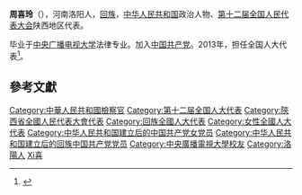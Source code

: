 '''周喜玲'''（{{bd|1970年||}}），河南洛阳人，[[回族|回族]]，[[中华人民共和国|中华人民共和国]]政治人物、[[第十二届全国人民代表大会|第十二届全国人民代表大会]]陕西地区代表。

毕业于[[中央广播电视大学|中央广播电视大学]]法律专业。加入[[中国共产党|中国共产党]]。2013年，担任全国人大代表<ref>{{cite news|title=全国人大代表信息-周喜玲|url=http://210.82.31.1:8084/delegate/viewDelegate.action?dbid=122468|accessdate=2013-04-05|newspaper=全国人大网|archive-url=https://web.archive.org/web/20180929045625/http://www.npc.gov.cn/delegate/viewDelegate.action?dbid=122468|archive-date=2018-09-29|dead-url=yes}}</ref>。

==參考文獻==
{{reflist}}
{{中华人民共和国政治人物小作品}}

{{DEFAULTSORT:Zhou周}}
[[Category:中華人民共和國檢察官|Category:中華人民共和國檢察官]]
[[Category:第十二届全国人大代表|Category:第十二届全国人大代表]]
[[Category:陝西省全國人民代表大會代表|Category:陝西省全國人民代表大會代表]]
[[Category:回族全國人大代表|Category:回族全國人大代表]]
[[Category:女性全國人大代表|Category:女性全國人大代表]]
[[Category:中华人民共和国建立后的中国共产党女党员|Category:中华人民共和国建立后的中国共产党女党员]]
[[Category:中华人民共和国建立后的回族中国共产党党员|Category:中华人民共和国建立后的回族中国共产党党员]]
[[Category:中央廣播電視大學校友|Category:中央廣播電視大學校友]]
[[Category:洛陽人|Category:洛陽人]]
[[Category:周姓|Xi喜]]